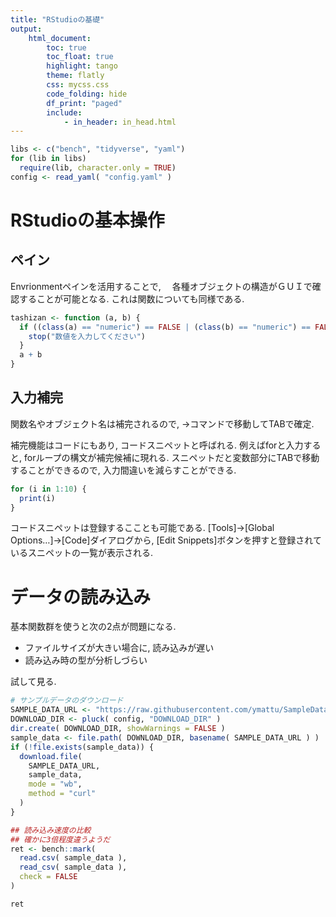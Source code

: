```yaml
---
title: "RStudioの基礎"
output:
    html_document:
        toc: true
        toc_float: true
        highlight: tango
        theme: flatly
        css: mycss.css
        code_folding: hide
        df_print: "paged"
        include:
            - in_header: in_head.html
---
```


```r
libs <- c("bench", "tidyverse", "yaml")
for (lib in libs) 
  require(lib, character.only = TRUE)
config <- read_yaml( "config.yaml" )
```


# RStudioの基本操作

## ペイン

Envrionmentペインを活用することで,　
各種オブジェクトの構造がＧＵＩで確認することが可能となる.
これは関数についても同様である.

```r
tashizan <- function (a, b) {
  if ((class(a) == "numeric") == FALSE | (class(b) == "numeric") == FALSE) {
    stop("数値を入力してください")
  }
  a + b
}
```


## 入力補完

関数名やオブジェクト名は補完されるので,
→コマンドで移動してTABで確定.

補完機能はコードにもあり, コードスニペットと呼ばれる. 
例えばforと入力すると, forループの構文が補完候補に現れる. 
スニペットだと変数部分にTABで移動することができるので, 
入力間違いを減らすことができる. 

```r
for (i in 1:10) {
  print(i)
}
```

コードスニペットは登録するこことも可能である. 
[Tools]→[Global Options...]→[Code]ダイアログから, 
[Edit Snippets]ボタンを押すと登録されているスニペットの一覧が表示される.


# データの読み込み

基本関数群を使うと次の2点が問題になる. 

- ファイルサイズが大きい場合に, 読み込みが遅い
- 読み込み時の型が分析しづらい

試して見る. 

```r
# サンプルデータのダウンロード
SAMPLE_DATA_URL <- "https://raw.githubusercontent.com/ymattu/SampleData/master/csv/Sales.csv"
DOWNLOAD_DIR <- pluck( config, "DOWNLOAD_DIR" )
dir.create( DOWNLOAD_DIR, showWarnings = FALSE )
sample_data <- file.path( DOWNLOAD_DIR, basename( SAMPLE_DATA_URL ) )
if (!file.exists(sample_data)) {
  download.file(
    SAMPLE_DATA_URL,
    sample_data, 
    mode = "wb", 
    method = "curl"
  )
}

## 読み込み速度の比較
## 確かに3倍程度違うようだ
ret <- bench::mark(
  read.csv( sample_data ), 
  read_csv( sample_data ), 
  check = FALSE
)

ret
```




